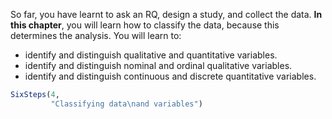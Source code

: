 ::: {.objectivesBox .objectives data-latex="{iconmonstr-target-4-240.png}"}
So far, you have learnt to ask an RQ, design a study, and collect the data.
**In this chapter**, you will learn how to classify the data, because this determines the analysis.
You will learn to:

* identify and distinguish qualitative and quantitative variables.
* identify and distinguish nominal and ordinal qualitative variables.
* identify and distinguish continuous and discrete quantitative variables.
:::


```r
SixSteps(4, 
         "Classifying data\nand variables") 
```